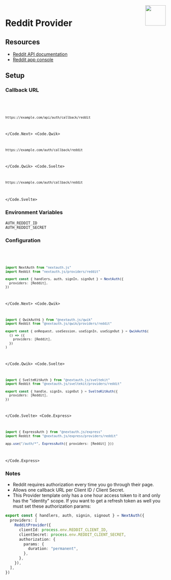 
<img align="right" src="/img/providers/reddit.svg" height="64" width="64" />

# Reddit Provider

## Resources

- [Reddit API documentation](https://www.reddit.com/dev/api/)
- [Reddit app console](https://www.reddit.com/prefs/apps/)

## Setup

### Callback URL

<Code>
  <Code.Next>

```bash
https://example.com/api/auth/callback/reddit
```

  </Code.Next>
  <Code.Qwik>

```bash
https://example.com/auth/callback/reddit
```

  </Code.Qwik>
  <Code.Svelte>

```bash
https://example.com/auth/callback/reddit
```

  </Code.Svelte>
</Code>

### Environment Variables

```
AUTH_REDDIT_ID
AUTH_REDDIT_SECRET
```

### Configuration

<Code>
  <Code.Next>

```ts filename="/auth.ts"
import NextAuth from "nextauth.js"
import Reddit from "nextauth.js/providers/reddit"

export const { handlers, auth, signIn, signOut } = NextAuth({
  providers: [Reddit],
})
```

  </Code.Next>
  <Code.Qwik>
  
```ts filename="/src/routes/plugin@auth.ts"
import { QwikAuth$ } from "@nextauth.js/qwik"
import Reddit from "@nextauth.js/qwik/providers/reddit"

export const { onRequest, useSession, useSignIn, useSignOut } = QwikAuth$(
  () => ({
    providers: [Reddit],
  })
)
```

  </Code.Qwik>
  <Code.Svelte>

```ts filename="/src/auth.ts"
import { SvelteKitAuth } from "@nextauth.js/sveltekit"
import Reddit from "@nextauth.js/sveltekit/providers/reddit"

export const { handle, signIn, signOut } = SvelteKitAuth({
  providers: [Reddit],
})
```

  </Code.Svelte>
  <Code.Express>

```ts filename="/src/app.ts"
import { ExpressAuth } from "@nextauth.js/express"
import Reddit from "@nextauth.js/express/providers/reddit"

app.use("/auth/*", ExpressAuth({ providers: [Reddit] }))
```

  </Code.Express>
</Code>

### Notes

- Reddit requires authorization every time you go through their page.
- Allows one callback URL per Client ID / Client Secret.
- This Provider template only has a one hour access token to it and only has the "identity" scope. If you want to get a refresh token as well you must set these authorization params:

```ts filename="./auth.ts"
export const { handlers, auth, signin, signout } = NextAuth({
  providers: [
    RedditProvider({
      clientId: process.env.REDDIT_CLIENT_ID,
      clientSecret: process.env.REDDIT_CLIENT_SECRET,
      authorization: {
        params: {
          duration: "permanent",
        },
      },
    }),
  ],
})
```
